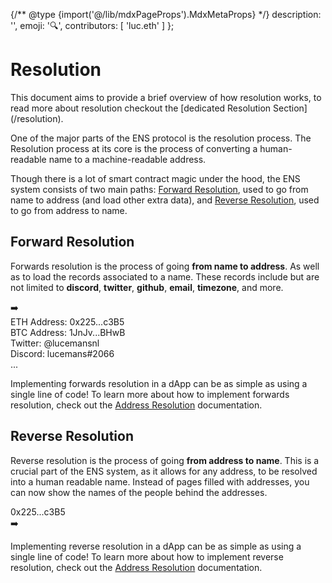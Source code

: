 {/** @type {import('@/lib/mdxPageProps').MdxMetaProps} */}
    description: '',
    emoji: '🔍',
    contributors: [
        'luc.eth'
    ]
};

# Resolution

<Note>
    This document aims to provide a brief overview of how resolution works, to
    read more about resolution checkout the [dedicated Resolution
    Section](/resolution).
</Note>

One of the major parts of the ENS protocol is the resolution process. The Resolution process at its core is the process of converting a human-readable name to a machine-readable address.

Though there is a lot of smart contract magic under the hood, the ENS system consists of two main paths: [Forward Resolution](#forward-resolution), used to go from name to address (and load other extra data), and [Reverse Resolution](#reverse-resolution), used to go from address to name.

## Forward Resolution

Forwards resolution is the process of going **from name to address**. As well as to load the records associated to a name.
These records include but are not limited to **discord**, **twitter**, **github**, **email**, **timezone**, and more.

<div className="card1 p-4">
  <div className="not-prose flex justify-center items-start gap-6">
    <Usertag name="luc.eth" image="https://enstate.rs/i/luc.eth" />
    <div className="flex h-14 items-center">➡️</div>
    <div className="card1 p-4 !my-0 rounded-md w-64 whitespace-normal break-all">
        <div>
            <span className="font-extrabold">ETH Address:</span> 0x225...c3B5
        </div>
        <div>
            <span className="font-extrabold">BTC Address:</span> 1JnJv...BHwB
        </div>
        <div>
            <span className="font-extrabold">Twitter:</span> @lucemansnl
        </div>
        <div>
            <span className="font-extrabold">Discord:</span> lucemans#2066
        </div>
        <div>
            <span className="font-extrabold">...</span>
        </div>
    </div>

  </div>
</div>

Implementing forwards resolution in a dApp can be as simple as using a single line of code!
To learn more about how to implement forwards resolution, check out the [Address Resolution](/web/resolution) documentation.

## Reverse Resolution

Reverse resolution is the process of going **from address to name**. This is a crucial part of the ENS system, as it allows for any address, to be resolved into a human readable name.
Instead of pages filled with addresses, you can now show the names of the people behind the addresses.

<div className="card1 p-4">
    <div className="not-prose flex justify-center items-center gap-6">
        <div className="card1 p-4 !my-0 rounded-md whitespace-normal break-all">
            <div>0x225...c3B5</div>
        </div>
        <div className="flex h-20 items-center">➡️</div>
        <Usertag name="luc.eth" image="https://enstate.rs/i/luc.eth" />
    </div>
</div>

Implementing reverse resolution in a dApp can be as simple as using a single line of code!
To learn more about how to implement reverse resolution, check out the [Address Resolution](/web/reverse) documentation.
